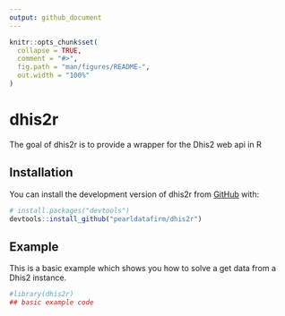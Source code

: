 ```yaml
---
output: github_document
---
```


<!-- README.md is generated from README.Rmd. Please edit that file -->

```r
knitr::opts_chunk$set(
  collapse = TRUE,
  comment = "#>",
  fig.path = "man/figures/README-",
  out.width = "100%"
)
```

# dhis2r

<!-- badges: start -->
<!-- badges: end -->

The goal of dhis2r is to provide a wrapper for the Dhis2 web api in R

## Installation

You can install the development version of dhis2r from [GitHub](https://github.com/) with:

``` r
# install.packages("devtools")
devtools::install_github("pearldatafirm/dhis2r")
```

## Example

This is a basic example which shows you how to solve a get data from a Dhis2 instance.

```r
#library(dhis2r)
## basic example code
```


